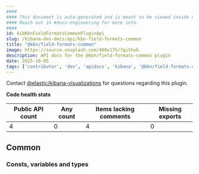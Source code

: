 ```yaml
---
####
#### This document is auto-generated and is meant to be viewed inside our experimental, new docs system.
#### Reach out in #docs-engineering for more info.
####
id: kibKbnFieldFormatsCommonPluginApi
slug: /kibana-dev-docs/api/kbn-field-formats-common
title: "@kbn/field-formats-common"
image: https://source.unsplash.com/400x175/?github
description: API docs for the @kbn/field-formats-common plugin
date: 2025-10-05
tags: ['contributor', 'dev', 'apidocs', 'kibana', '@kbn/field-formats-common']
---
```




Contact [@elastic/kibana-visualizations](https://github.com/orgs/elastic/teams/kibana-visualizations) for questions regarding this plugin.

**Code health stats**

| Public API count  | Any count | Items lacking comments | Missing exports |
|-------------------|-----------|------------------------|-----------------|
| 4 | 0 | 4 | 0 |

## Common

### Consts, variables and types
<DocDefinitionList data={kbnFieldFormatsCommonObj.common.misc}/>

